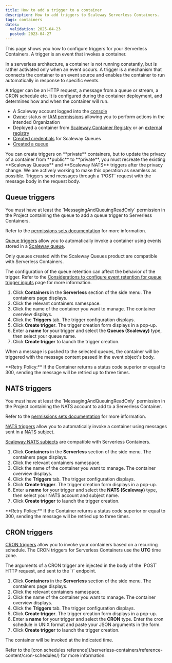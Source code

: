 ```yaml
---
title: How to add a trigger to a container
description: How to add triggers to Scaleway Serverless Containers.
tags: containers
dates:
  validation: 2025-04-23
  posted: 2023-04-27
---
```



This page shows you how to configure triggers for your Serverless Containers. A trigger is an event that invokes a container.

In a serverless architecture, a container is not running constantly, but is rather activated only when an event occurs. A trigger is a mechanism that connects the container to an event source and enables the container to run automatically in response to specific events.

A trigger can be an HTTP request, a message from a queue or stream, a CRON schedule etc. It is configured during the container deployment, and determines how and when the container will run.

<Requirements />

- A Scaleway account logged into the [console](https://console.scaleway.com)
- [Owner](/iam/concepts/#owner) status or [IAM permissions](/iam/concepts/#permission) allowing you to perform actions in the intended Organization
- Deployed a container from [Scaleway Container Registry](/serverless-containers/how-to/deploy-container/) or an [external registry](/serverless-containers/how-to/deploy-container/)
- [Created credentials](/queues/how-to/create-credentials/) for Scaleway Queues
- [Created a queue](/queues/how-to/create-manage-queues/)

<Message type="important">
You can create triggers on **private** containers, but to update the privacy of a container from **public** to **private**, you must recreate the existing **Scaleway Queues** and **Scaleway NATS** triggers after the privacy change. We are actively working to make this operation as seamless as possible.
</Message>

<Message type="note">
  Triggers send messages through a `POST` request with the message body in the request body.
</Message>

## Queue triggers

<Message type="note">
You must have at least the `MessagingAndQueuingReadOnly` permission in the Project containing the queue to add a queue trigger to Serverless Containers.

Refer to the [permissions sets documentation](/iam/reference-content/permission-sets/) for more information.
</Message>

[Queue triggers](/serverless-containers/concepts/#queue-trigger) allow you to automatically invoke a container using events stored in a [Scaleway queue](/queues/concepts/#scaleway-queues).

Only queues created with the Scaleway Queues product are compatible with Serverless Containers.

The configuration of the queue retention can affect the behavior of the trigger. Refer to the [Considerations to configure event retention for queue trigger inputs](/serverless-containers/reference-content/configure-trigger-inputs/) page for more information.

1. Click **Containers** in the **Serverless** section of the side menu. The containers page displays.
2. Click the relevant containers namespace.
3. Click the name of the container you want to manage. The container overview displays.
4. Click the **Triggers** tab. The trigger configuration displays.
5. Click **Create trigger**. The trigger creation form displays in a pop-up.
6. Enter a **name** for your trigger and select the **Queues (Scaleway)** type, then select your queue name.
7. Click **Create trigger** to launch the trigger creation.

When a message is pushed to the selected queues, the container will be triggered with the message content passed in the event object's body.

<Message type="note">
  **Retry Policy:** If the Container returns a status code superior or equal to 300, sending the message will be retried up to three times.
</Message>

## NATS triggers

<Message type="note">
You must have at least the `MessagingAndQueuingReadOnly` permission in the Project containing the NATS account to add to a Serverless Container.

Refer to the [permissions sets documentation](/iam/reference-content/permission-sets/) for more information.
</Message>

[NATS triggers](/serverless-containers/concepts/#nats-trigger) allow you to automatically invoke a container using messages sent in a [NATS](/nats/concepts/#nats) subject.

[Scaleway NATS subjects](/nats/quickstart/) are compatible with Serverless Containers.

1. Click **Containers** in the **Serverless** section of the side menu. The containers page displays.
2. Click the relevant containers namespace.
3. Click the name of the container you want to manage. The container overview displays.
4. Click the **Triggers** tab. The trigger configuration displays.
5. Click **Create trigger**. The trigger creation form displays in a pop-up.
6. Enter a **name** for your trigger and select the **NATS (Scaleway)** type, then select your NATS account and subject name.
7. Click **Create trigger** to launch the trigger creation.

<Message type="note">
  **Retry Policy:** If the Container returns a status code superior or equal to 300, sending the message will be retried up to three times.
</Message>

## CRON triggers

[CRON triggers](/serverless-containers/concepts/#cron-trigger) allow you to invoke your containers based on a recurring schedule. The CRON triggers for Serverless Containers use the **UTC** time zone.

<Message type="note">
The arguments of a CRON trigger are injected in the body of the `POST` HTTP request, and sent to the `/` endpoint.
</Message>

1. Click **Containers** in the **Serverless** section of the side menu. The containers page displays.
2. Click the relevant containers namespace.
3. Click the name of the container you want to manage. The container overview displays.
4. Click the **Triggers** tab. The trigger configuration displays.
5. Click **Create trigger**. The trigger creation form displays in a pop-up.
6. Enter a **name** for your trigger and select the **CRON** type. Enter the cron schedule in UNIX format and paste your JSON arguments in the form.
7. Click **Create trigger** to launch the trigger creation.

The container will be invoked at the indicated time.

<Message type="note">
    Refer to the [cron schedules reference](/serverless-containers/reference-content/cron-schedules/) for more information.
</Message>
